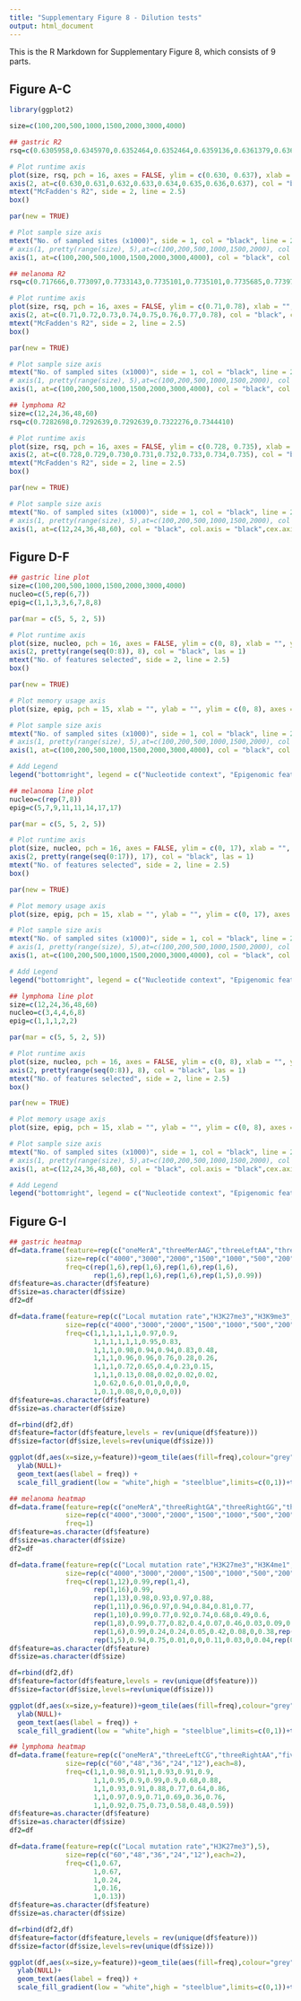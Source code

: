 ```yaml
---
title: "Supplementary Figure 8 - Dilution tests"
output: html_document
---
```


This is the R Markdown for Supplementary Figure 8, which consists of 9 parts.

## Figure A-C
```r
library(ggplot2)

size=c(100,200,500,1000,1500,2000,3000,4000)

## gastric R2
rsq=c(0.6305958,0.6345970,0.6352464,0.6352464,0.6359136,0.6361379,0.6364580,0.6364580)

# Plot runtime axis
plot(size, rsq, pch = 16, axes = FALSE, ylim = c(0.630, 0.637), xlab = "", ylab = "", type = "b", col = "black")
axis(2, at=c(0.630,0.631,0.632,0.633,0.634,0.635,0.636,0.637), col = "black", col.axis = "black",cex.axis=0.8,las=0)
mtext("McFadden's R2", side = 2, line = 2.5)
box()

par(new = TRUE)

# Plot sample size axis
mtext("No. of sampled sites (x1000)", side = 1, col = "black", line = 2.5)  
# axis(1, pretty(range(size), 5),at=c(100,200,500,1000,1500,2000), col = "black", col.axis = "black")
axis(1, at=c(100,200,500,1000,1500,2000,3000,4000), col = "black", col.axis = "black",cex.axis=0.6,las=2)

## melanoma R2
rsq=c(0.717666,0.773097,0.7733143,0.7735101,0.7735101,0.7735685,0.7739708,0.7739708)

# Plot runtime axis
plot(size, rsq, pch = 16, axes = FALSE, ylim = c(0.71,0.78), xlab = "", ylab = "", type = "b", col = "black")
axis(2, at=c(0.71,0.72,0.73,0.74,0.75,0.76,0.77,0.78), col = "black", col.axis = "black",cex.axis=0.8,las=0)
mtext("McFadden's R2", side = 2, line = 2.5)
box()

par(new = TRUE)

# Plot sample size axis
mtext("No. of sampled sites (x1000)", side = 1, col = "black", line = 2.5)  
# axis(1, pretty(range(size), 5),at=c(100,200,500,1000,1500,2000), col = "black", col.axis = "black")
axis(1, at=c(100,200,500,1000,1500,2000,3000,4000), col = "black", col.axis = "black",cex.axis=0.6,las=2)

## lymphoma R2
size=c(12,24,36,48,60)
rsq=c(0.7282698,0.7292639,0.7292639,0.7322276,0.7344410)

# Plot runtime axis
plot(size, rsq, pch = 16, axes = FALSE, ylim = c(0.728, 0.735), xlab = "", ylab = "", type = "b", col = "black")
axis(2, at=c(0.728,0.729,0.730,0.731,0.732,0.733,0.734,0.735), col = "black", col.axis = "black",cex.axis=0.8,las=0)
mtext("McFadden's R2", side = 2, line = 2.5)
box()

par(new = TRUE)

# Plot sample size axis
mtext("No. of sampled sites (x1000)", side = 1, col = "black", line = 2.5)  
# axis(1, pretty(range(size), 5),at=c(100,200,500,1000,1500,2000), col = "black", col.axis = "black")
axis(1, at=c(12,24,36,48,60), col = "black", col.axis = "black",cex.axis=0.6,las=2)
```


## Figure D-F
```r
## gastric line plot
size=c(100,200,500,1000,1500,2000,3000,4000)
nucleo=c(5,rep(6,7))
epig=c(1,1,3,3,6,7,8,8)

par(mar = c(5, 5, 2, 5))

# Plot runtime axis
plot(size, nucleo, pch = 16, axes = FALSE, ylim = c(0, 8), xlab = "", ylab = "", type = "b", col = "black")
axis(2, pretty(range(seq(0:8)), 8), col = "black", las = 1)
mtext("No. of features selected", side = 2, line = 2.5)
box()

par(new = TRUE)

# Plot memory usage axis
plot(size, epig, pch = 15, xlab = "", ylab = "", ylim = c(0, 8), axes = FALSE, type = "b", col = "red", lty = 2)

# Plot sample size axis
mtext("No. of sampled sites (x1000)", side = 1, col = "black", line = 2.5)  
# axis(1, pretty(range(size), 5),at=c(100,200,500,1000,1500,2000), col = "black", col.axis = "black")
axis(1, at=c(100,200,500,1000,1500,2000,3000,4000), col = "black", col.axis = "black",cex.axis=0.9,las=2)

# Add Legend
legend("bottomright", legend = c("Nucleotide context", "Epigenomic feature"), text.col = c("black", "red"), lty = c(1, 2), pch = c(16, 15), col = c("black", "red"), cex = 0.8)

## melanoma line plot
nucleo=c(rep(7,8))
epig=c(5,7,9,11,11,14,17,17)

par(mar = c(5, 5, 2, 5))

# Plot runtime axis
plot(size, nucleo, pch = 16, axes = FALSE, ylim = c(0, 17), xlab = "", ylab = "", type = "b", col = "black")
axis(2, pretty(range(seq(0:17)), 17), col = "black", las = 1)
mtext("No. of features selected", side = 2, line = 2.5)
box()

par(new = TRUE)

# Plot memory usage axis
plot(size, epig, pch = 15, xlab = "", ylab = "", ylim = c(0, 17), axes = FALSE, type = "b", col = "red", lty = 2)

# Plot sample size axis
mtext("No. of sampled sites (x1000)", side = 1, col = "black", line = 2.5)  
# axis(1, pretty(range(size), 5),at=c(100,200,500,1000,1500,2000), col = "black", col.axis = "black")
axis(1, at=c(100,200,500,1000,1500,2000,3000,4000), col = "black", col.axis = "black",cex.axis=0.9,las=2)

# Add Legend
legend("bottomright", legend = c("Nucleotide context", "Epigenomic feature"), text.col = c("black", "red"), lty = c(1, 2), pch = c(16, 15), col = c("black", "red"), cex = 0.8)

## lymphoma line plot
size=c(12,24,36,48,60)
nucleo=c(3,4,4,6,8)
epig=c(1,1,1,2,2)

par(mar = c(5, 5, 2, 5))

# Plot runtime axis
plot(size, nucleo, pch = 16, axes = FALSE, ylim = c(0, 8), xlab = "", ylab = "", type = "b", col = "black")
axis(2, pretty(range(seq(0:8)), 8), col = "black", las = 1)
mtext("No. of features selected", side = 2, line = 2.5)
box()

par(new = TRUE)

# Plot memory usage axis
plot(size, epig, pch = 15, xlab = "", ylab = "", ylim = c(0, 8), axes = FALSE, type = "b", col = "red", lty = 2)

# Plot sample size axis
mtext("No. of sampled sites (x1000)", side = 1, col = "black", line = 2.5)  
# axis(1, pretty(range(size), 5),at=c(100,200,500,1000,1500,2000), col = "black", col.axis = "black")
axis(1, at=c(12,24,36,48,60), col = "black", col.axis = "black",cex.axis=0.9,las=2)

# Add Legend
legend("bottomright", legend = c("Nucleotide context", "Epigenomic feature"), text.col = c("black", "red"), lty = c(1, 2), pch = c(16, 15), col = c("black", "red"), cex = 0.8)
```


## Figure G-I
```r
## gastric heatmap
df=data.frame(feature=rep(c("oneMerA","threeMerAAG","threeLeftAA","threeLeftCA","threeLeftCG","threeRightGA"),8),
              size=rep(c("4000","3000","2000","1500","1000","500","200","100"),each=6),
              freq=c(rep(1,6),rep(1,6),rep(1,6),rep(1,6),
                     rep(1,6),rep(1,6),rep(1,6),rep(1,5),0.99))
df$feature=as.character(df$feature)
df$size=as.character(df$size)
df2=df

df=data.frame(feature=rep(c("Local mutation rate","H3K27me3","H3K9me3","APOBEC3A","ZNF143","H3K4me1","H3K36me3","DNase"),8),
              size=rep(c("4000","3000","2000","1500","1000","500","200","100"),each=8),
              freq=c(1,1,1,1,1,1,0.97,0.9,
                     1,1,1,1,1,1,0.95,0.83,
                     1,1,1,0.98,0.94,0.94,0.83,0.48,
                     1,1,1,0.96,0.96,0.76,0.28,0.26,
                     1,1,1,0.72,0.65,0.4,0.23,0.15,
                     1,1,1,0.13,0.08,0.02,0.02,0.02,
                     1,0.62,0.6,0.01,0,0,0,0,
                     1,0.1,0.08,0,0,0,0,0))
df$feature=as.character(df$feature)
df$size=as.character(df$size)

df=rbind(df2,df)
df$feature=factor(df$feature,levels = rev(unique(df$feature)))
df$size=factor(df$size,levels=rev(unique(df$size)))

ggplot(df,aes(x=size,y=feature))+geom_tile(aes(fill=freq),colour="grey")+xlab("No. of sampled sites (x1000)")+
  ylab(NULL)+
  geom_text(aes(label = freq)) +
  scale_fill_gradient(low = "white",high = "steelblue",limits=c(0,1))+theme_minimal() +theme(panel.border = element_blank(), panel.grid.major = element_blank(),panel.grid.minor = element_blank(),axis.line=element_line())

## melanoma heatmap
df=data.frame(feature=rep(c("oneMerA","threeRightGA","threeRightGG","threeLeftAA","threeLeftGG","fiveRightGAA","fiveRightGGA"),8),
              size=rep(c("4000","3000","2000","1500","1000","500","200","100"),each=7),
              freq=1)
df$feature=as.character(df$feature)
df$size=as.character(df$size)
df2=df

df=data.frame(feature=rep(c("Local mutation rate","H3K27me3","H3K4me1","H3K9me3","H3K36me1","DNase","H3K27ac","IRF1","APOBEC3A","CTTCCG(1)","SIX5","CTTCCG(2)","ELK4","Proximal","IRF3","RepliSeq","ZNF143"),8),
              size=rep(c("4000","3000","2000","1500","1000","500","200","100"),each=17),
              freq=c(rep(1,12),0.99,rep(1,4),
                     rep(1,16),0.99,
                     rep(1,13),0.98,0.93,0.97,0.88,
                     rep(1,11),0.96,0.97,0.94,0.84,0.81,0.77,
                     rep(1,10),0.99,0.77,0.92,0.74,0.68,0.49,0.6,
                     rep(1,8),0.99,0.77,0.82,0.4,0.07,0.46,0.03,0.09,0.31,
                     rep(1,6),0.99,0.24,0.24,0.05,0.42,0.08,0,0.38,rep(0,3),
                     rep(1,5),0.94,0.75,0.01,0,0,0.11,0.03,0,0.04,rep(0,3)))
df$feature=as.character(df$feature)
df$size=as.character(df$size)

df=rbind(df2,df)
df$feature=factor(df$feature,levels = rev(unique(df$feature)))
df$size=factor(df$size,levels=rev(unique(df$size)))

ggplot(df,aes(x=size,y=feature))+geom_tile(aes(fill=freq),colour="grey")+xlab("No. of sampled sites (x1000)")+
  ylab(NULL)+
  geom_text(aes(label = freq)) +
  scale_fill_gradient(low = "white",high = "steelblue",limits=c(0,1))+theme_minimal() +theme(panel.border = element_blank(), panel.grid.major = element_blank(), panel.grid.minor = element_blank(),axis.line=element_line())

## lymphoma heatmap
df=data.frame(feature=rep(c("oneMerA","threeLeftCG","threeRightAA","fiveLeftTTG","threeLeftCA","fiveLeftAAG","threeRightAG","fiveRightGAG"),5),
              size=rep(c("60","48","36","24","12"),each=8),
              freq=c(1,1,0.98,0.91,1,0.93,0.91,0.9,
                     1,1,0.95,0.9,0.99,0.9,0.68,0.88,
                     1,1,0.93,0.91,0.88,0.77,0.64,0.86,
                     1,1,0.97,0.9,0.71,0.69,0.36,0.76,
                     1,1,0.92,0.75,0.73,0.58,0.48,0.59))
df$feature=as.character(df$feature)
df$size=as.character(df$size)
df2=df

df=data.frame(feature=rep(c("Local mutation rate","H3K27me3"),5),
              size=rep(c("60","48","36","24","12"),each=2),
              freq=c(1,0.67,
                     1,0.67,
                     1,0.24,
                     1,0.16,
                     1,0.13))
df$feature=as.character(df$feature)
df$size=as.character(df$size)

df=rbind(df2,df)
df$feature=factor(df$feature,levels = rev(unique(df$feature)))
df$size=factor(df$size,levels=rev(unique(df$size)))

ggplot(df,aes(x=size,y=feature))+geom_tile(aes(fill=freq),colour="grey")+xlab("No. of sampled sites (x1000)")+
  ylab(NULL)+
  geom_text(aes(label = freq)) +
  scale_fill_gradient(low = "white",high = "steelblue",limits=c(0,1))+theme_minimal() +theme(panel.border = element_blank(), panel.grid.major = element_blank(),panel.grid.minor = element_blank(),axis.line=element_line())
```
